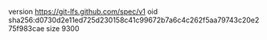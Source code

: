 version https://git-lfs.github.com/spec/v1
oid sha256:d0730d2e11ed725d230158c41c99672b7a6c4c262f5aa79743c20e275f983cae
size 9300
